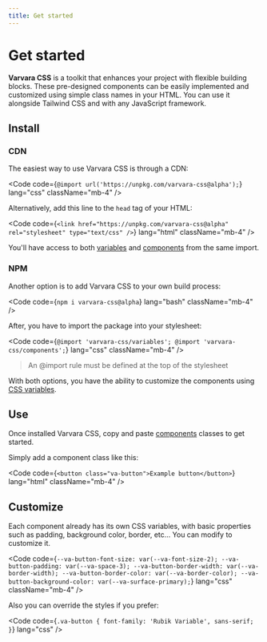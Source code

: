 ```yaml
---
title: Get started
---
```



# Get started

**Varvara CSS** is a toolkit that enhances your project with flexible building blocks. These pre-designed components can be easily implemented and customized using simple class names in your HTML. You can use it alongside Tailwind CSS and with any JavaScript framework.

## Install

### CDN

The easiest way to use Varvara CSS is through a CDN:

<Code
  code={`@import url('https://unpkg.com/varvara-css@alpha');`}
  lang="css"
  className="mb-4"
/>

Alternatively, add this line to the `head` tag of your HTML:

<Code
  code={`<link
  href="https://unpkg.com/varvara-css@alpha"
  rel="stylesheet"
  type="text/css"
/>`}
  lang="html"
  className="mb-4"
/>

You'll have access to both [variables](/variables) and [components](/components) from the same import.

### NPM

Another option is to add Varvara CSS to your own build process:

<Code code={`npm i varvara-css@alpha`} lang="bash" className="mb-4" />

After, you have to import the package into your stylesheet:

<Code
  code={`@import 'varvara-css/variables';
@import 'varvara-css/components';`}
  lang="css"
  className="mb-4"
/>

> An @import rule must be defined at the top of the stylesheet

With both options, you have the ability to customize the components using [CSS variables](/variables).

## Use

Once installed Varvara CSS, copy and paste [components](/components) classes to get started.

Simply add a component class like this:

<Code
  code={`<button class="va-button">Example button</button>`}
  lang="html"
  className="mb-4"
/>

## Customize

Each component already has its own CSS variables, with basic properties such as padding, background color, border, etc... You can modify to customize it.

<Code
  code={`--va-button-font-size: var(--va-font-size-2);
--va-button-padding: var(--va-space-3);
--va-button-border-width: var(--va-border-width);
--va-button-border-color: var(--va-border-color);
--va-button-background-color: var(--va-surface-primary);`}
  lang="css"
  className="mb-4"
/>

Also you can override the styles if you prefer:

<Code
  code={`.va-button {
  font-family: 'Rubik Variable', sans-serif;
}`}
  lang="css"
/>
